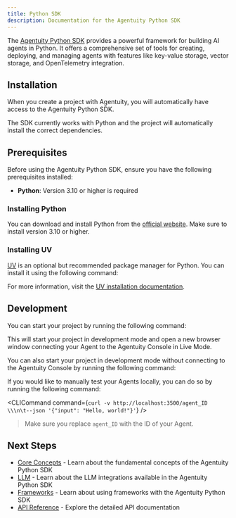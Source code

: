```yaml
---
title: Python SDK
description: Documentation for the Agentuity Python SDK
---
```


The [Agentuity Python SDK](https://github.com/agentuity/sdk-py) provides a powerful framework for building AI agents in Python. It offers a comprehensive set of tools for creating, deploying, and managing agents with features like key-value storage, vector storage, and OpenTelemetry integration.

## Installation

When you create a project with Agentuity, you will automatically have access to the Agentuity Python SDK.

<CLICommand command="agentuity new" />

The SDK currently works with Python and the project will automatically install the correct dependencies.

## Prerequisites

Before using the Agentuity Python SDK, ensure you have the following prerequisites installed:

- **Python**: Version 3.10 or higher is required

### Installing Python

You can download and install Python from the [official website](https://www.python.org/). Make sure to install version 3.10 or higher.

### Installing UV

[UV](https://docs.astral.sh/uv/) is an optional but recommended package manager for Python. You can install it using the following command:

<CLICommand command="curl -LsSf https://astral.sh/uv/install.sh | sh" />

For more information, visit the [UV installation documentation](https://docs.astral.sh/uv/getting-started/installation/).

## Development

You can start your project by running the following command:

<CLICommand command="agentuity dev" />

This will start your project in development mode and open a new browser window connecting your Agent to the Agentuity Console in Live Mode.

You can also start your project in development mode without connecting to the Agentuity Console by running the following command:

<CLICommand command="uv run server.py" />

If you would like to manually test your Agents locally, you can do so by running the following command:

<CLICommand command={`curl -v http://localhost:3500/agent_ID \\\n\t--json '{"input": "Hello, world!"}'`} />

> Make sure you replace `agent_ID` with the ID of your Agent.


## Next Steps

- [Core Concepts](/SDKs/python/core-concepts) - Learn about the fundamental concepts of the Agentuity Python SDK
- [LLM](/SDKs/python/llm) - Learn about the LLM integrations available in the Agentuity Python SDK
- [Frameworks](/SDKs/python/frameworks) - Learn about using frameworks with the Agentuity Python SDK
- [API Reference](/SDKs/python/api-reference) - Explore the detailed API documentation
